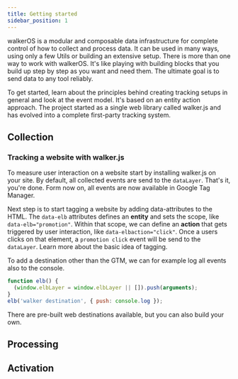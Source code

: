 ```yaml
---
title: Getting started
sidebar_position: 1
---
```



walkerOS is a modular and composable data infrastructure for complete control
of&nbsp;<Link to="/docs/walkeros/event-model">how to collect</Link> and process
data. It can be used in many ways, using only a
few&nbsp;<Link to="/docs/utils/">Utils</Link> or building
an&nbsp;<Link to="/docs/#complete-infrastructure">extensive setup</Link>. There
is more than one way to work with walkerOS. It's like playing with building
blocks that you build up step by step as you want and need them. The ultimate
goal is to send data to any tool reliably.

To get started, learn about the principles behind creating tracking setups in
general and look at the&nbsp;<Link to="/docs/walkeros/event-model">event
model</Link>. It's based on
an&nbsp;<Link to="/docs/walkeros/event-model#entity-action-approach">entity
action</Link> approach. The project started as a single web library
called&nbsp;<Link to="/docs/clients/walkerjs/">walker.js</Link> and has evolved
into a complete first-party tracking system.

## Collection

### Tracking a website with walker.js

To measure user interaction on a website start by installing walker.js on your
site. By default, all collected events are send to the `dataLayer`. That's it,
you're done. Form now on, all events are now available in Google Tag Manager.

Next step is to
start&nbsp;<Link to="/docs/clients/walkerjs/tagging/">tagging</Link> a website
by adding data-attributes to the HTML. The `data-elb` attributes defines an
**entity** and sets the scope, like `data-elb="promotion"`. Within that scope,
we can define an **action** that gets triggered by user interaction, like
`data-elbaction="click"`. Once a users clicks on that element, a
`promotion click` event will be send to the `dataLayer`. Learn more about
the&nbsp;<Link to="/docs/clients/walkerjs/#basic-idea">basic idea</Link> of
tagging.

To&nbsp;<Link to="/docs/clients/walkerjs/commands#destinations">add a
destination</Link> other than the GTM, we can for example log all events also to
the console.

```js
function elb() {
  (window.elbLayer = window.elbLayer || []).push(arguments);
}
elb('walker destination', { push: console.log });
```

There are&nbsp;<Link to="/docs/destinations/web/">pre-built web
destinations</Link> available, but you can
also&nbsp;<Link to="/docs/destinations/web/#create-your-own">build your
own</Link>.

## Processing

## Activation
